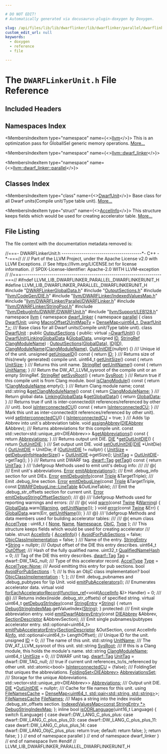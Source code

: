 ```yaml
---

# DO NOT EDIT!
# Automatically generated via docusaurus-plugin-doxygen by Doxygen.

slug: /api/files/lib/lib/dwarflinker/lib/dwarflinker/parallel/dwarflinkerunit-h
custom_edit_url: null
keywords:
  - doxygen
  - reference
  - file

---
```





# The `DWARFLinkerUnit.h` File Reference

<DoxygenPage pluginConfig={pluginConfig}>



## Included Headers

<IncludesList>
<IncludesListItem
  filePath="DWARFLinkerGlobalData.h"
  permalink="/docs/api/files/lib/lib/dwarflinker/lib/dwarflinker/parallel/dwarflinkerglobaldata-h"
  isLocal="true" />
<IncludesListItem
  filePath="OutputSections.h"
  permalink="/docs/api/files/lib/lib/dwarflinker/lib/dwarflinker/parallel/outputsections-h"
  isLocal="true" />
<IncludesListItem
  filePath="llvm/CodeGen/DIE.h"
  permalink="/docs/api/files/include/include/llvm/include/llvm/codegen/die-h"
  isLocal="true" />
<IncludesListItem
  filePath="llvm/DWARFLinker/IndexedValuesMap.h"
  permalink="/docs/api/files/include/include/llvm/include/llvm/dwarflinker/indexedvaluesmap-h"
  isLocal="true" />
<IncludesListItem
  filePath="llvm/DWARFLinker/Parallel/DWARFLinker.h"
  permalink="/docs/api/files/include/include/llvm/include/llvm/dwarflinker/include/llvm/dwarflinker/parallel/dwarflinker-h"
  isLocal="true" />
<IncludesListItem
  filePath="llvm/DWARFLinker/StringPool.h"
  permalink="/docs/api/files/include/include/llvm/include/llvm/dwarflinker/stringpool-h"
  isLocal="true" />
<IncludesListItem
  filePath="llvm/DebugInfo/DWARF/DWARFUnit.h"
  permalink="/docs/api/files/include/include/llvm/include/llvm/debuginfo/include/llvm/debuginfo/dwarf/dwarfunit-h"
  isLocal="true" />
<IncludesListItem
  filePath="llvm/Support/LEB128.h"
  permalink="/docs/api/files/include/include/llvm/include/llvm/support/leb128-h"
  isLocal="true" />
</IncludesList>

## Namespaces Index

<MembersIndex>

<MembersIndexItem
  type="namespace"
  name={<><a href="/docs/api/namespaces/llvm">llvm</a></>}>
This is an optimization pass for GlobalISel generic memory operations. <a href="/docs/api/namespaces/llvm/#details">More...</a>
</MembersIndexItem>

<MembersIndexItem
  type="namespace"
  name={<><a href="/docs/api/namespaces/llvm/dwarf-linker">llvm::dwarf_linker</a></>}>
</MembersIndexItem>

<MembersIndexItem
  type="namespace"
  name={<><a href="/docs/api/namespaces/llvm/dwarf-linker/parallel">llvm::dwarf_linker::parallel</a></>}>
</MembersIndexItem>

</MembersIndex>

## Classes Index

<MembersIndex>

<MembersIndexItem
  type="class"
  name={<><a href="/docs/api/classes/llvm/dwarf-linker/parallel/dwarfunit">DwarfUnit</a></>}>
Base class for all Dwarf units(Compile unit/Type table unit). <a href="/docs/api/classes/llvm/dwarf-linker/parallel/dwarfunit/#details">More...</a>
</MembersIndexItem>

<MembersIndexItem
  type="struct"
  name={<><a href="/docs/api/structs/llvm/dwarf-linker/parallel/dwarfunit/accelinfo">AccelInfo</a></>}>
This structure keeps fields which would be used for creating accelerator table. <a href="/docs/api/structs/llvm/dwarf-linker/parallel/dwarfunit/accelinfo/#details">More...</a>
</MembersIndexItem>

</MembersIndex>


## File Listing

The file content with the documentation metadata removed is:

<ProgramListing>

<Link id="l00001" /><CodeLine lineNumber="1"><span class="doxyHighlightComment">//===- DWARFLinkerUnit.h ----------------------------------------&#42;- C++ -&#42;-===//</span></CodeLine>
<Link id="l00002" /><CodeLine lineNumber="2"><span class="doxyHighlightComment">//</span></CodeLine>
<Link id="l00003" /><CodeLine lineNumber="3"><span class="doxyHighlightComment">// Part of the LLVM Project, under the Apache License v2.0 with LLVM Exceptions.</span></CodeLine>
<Link id="l00004" /><CodeLine lineNumber="4"><span class="doxyHighlightComment">// See https://llvm.org/LICENSE.txt for license information.</span></CodeLine>
<Link id="l00005" /><CodeLine lineNumber="5"><span class="doxyHighlightComment">// SPDX-License-Identifier: Apache-2.0 WITH LLVM-exception</span></CodeLine>
<Link id="l00006" /><CodeLine lineNumber="6"><span class="doxyHighlightComment">//</span></CodeLine>
<Link id="l00007" /><CodeLine lineNumber="7"><span class="doxyHighlightComment">//===----------------------------------------------------------------------===//</span></CodeLine>
<Link id="l00008" /><CodeLine lineNumber="8"></CodeLine>
<Link id="l00009" /><CodeLine lineNumber="9"><span class="doxyHighlightPreprocessor">#ifndef LLVM&#95;LIB&#95;DWARFLINKER&#95;PARALLEL&#95;DWARFLINKERUNIT&#95;H</span></CodeLine>
<Link id="l00010" /><CodeLine lineNumber="10"><span class="doxyHighlightPreprocessor">#define LLVM&#95;LIB&#95;DWARFLINKER&#95;PARALLEL&#95;DWARFLINKERUNIT&#95;H</span></CodeLine>
<Link id="l00011" /><CodeLine lineNumber="11"></CodeLine>
<Link id="l00012" /><CodeLine lineNumber="12"><span class="doxyHighlightPreprocessor">#include &quot;<a href="/docs/api/files/lib/lib/dwarflinker/lib/dwarflinker/parallel/dwarflinkerglobaldata-h">DWARFLinkerGlobalData.h</a>&quot;</span></CodeLine>
<Link id="l00013" /><CodeLine lineNumber="13"><span class="doxyHighlightPreprocessor">#include &quot;<a href="/docs/api/files/lib/lib/dwarflinker/lib/dwarflinker/parallel/outputsections-h">OutputSections.h</a>&quot;</span></CodeLine>
<Link id="l00014" /><CodeLine lineNumber="14"><span class="doxyHighlightPreprocessor">#include &quot;<a href="/docs/api/files/include/include/llvm/include/llvm/codegen/die-h">llvm/CodeGen/DIE.h</a>&quot;</span></CodeLine>
<Link id="l00015" /><CodeLine lineNumber="15"><span class="doxyHighlightPreprocessor">#include &quot;<a href="/docs/api/files/include/include/llvm/include/llvm/dwarflinker/indexedvaluesmap-h">llvm/DWARFLinker/IndexedValuesMap.h</a>&quot;</span></CodeLine>
<Link id="l00016" /><CodeLine lineNumber="16"><span class="doxyHighlightPreprocessor">#include &quot;<a href="/docs/api/files/include/include/llvm/include/llvm/dwarflinker/include/llvm/dwarflinker/parallel/dwarflinker-h">llvm/DWARFLinker/Parallel/DWARFLinker.h</a>&quot;</span></CodeLine>
<Link id="l00017" /><CodeLine lineNumber="17"><span class="doxyHighlightPreprocessor">#include &quot;<a href="/docs/api/files/include/include/llvm/include/llvm/dwarflinker/stringpool-h">llvm/DWARFLinker/StringPool.h</a>&quot;</span></CodeLine>
<Link id="l00018" /><CodeLine lineNumber="18"><span class="doxyHighlightPreprocessor">#include &quot;<a href="/docs/api/files/include/include/llvm/include/llvm/debuginfo/include/llvm/debuginfo/dwarf/dwarfunit-h">llvm/DebugInfo/DWARF/DWARFUnit.h</a>&quot;</span></CodeLine>
<Link id="l00019" /><CodeLine lineNumber="19"><span class="doxyHighlightPreprocessor">#include &quot;<a href="/docs/api/files/include/include/llvm/include/llvm/support/leb128-h">llvm/Support/LEB128.h</a>&quot;</span></CodeLine>
<Link id="l00020" /><CodeLine lineNumber="20"></CodeLine>
<Link id="l00021" /><CodeLine lineNumber="21"><span class="doxyHighlightKeyword">namespace </span><span class="doxyHighlight"><a href="/docs/api/namespaces/llvm">llvm</a> &#123;</span></CodeLine>
<Link id="l00022" /><CodeLine lineNumber="22"><span class="doxyHighlightKeyword">namespace </span><span class="doxyHighlight"><a href="/docs/api/namespaces/llvm/dwarf-linker">dwarf&#95;linker</a> &#123;</span></CodeLine>
<Link id="l00023" /><CodeLine lineNumber="23"><span class="doxyHighlightKeyword">namespace </span><span class="doxyHighlight"><a href="/docs/api/namespaces/llvm/dwarf-linker/parallel">parallel</a> &#123;</span></CodeLine>
<Link id="l00024" /><CodeLine lineNumber="24"></CodeLine>
<Link id="l00025" /><CodeLine lineNumber="25"><span class="doxyHighlightKeyword">class </span><span class="doxyHighlight"><a href="/docs/api/classes/llvm/dwarf-linker/parallel/dwarfunit">DwarfUnit</a>;</span></CodeLine>
<Link id="l00026" /><CodeLine lineNumber="26" lineLink="/docs/api/namespaces/llvm/dwarf-linker/parallel/#a2529bb4ab3f4c15c579f484525a393cf"><span class="doxyHighlightKeyword">using </span><span class="doxyHighlight"><a href="/docs/api/namespaces/llvm/dwarf-linker/parallel/#a2529bb4ab3f4c15c579f484525a393cf">MacroOffset2UnitMapTy</a> = <a href="/docs/api/classes/llvm/densemap">DenseMap&lt;uint64&#95;t, DwarfUnit &#42;&gt;</a>;</span></CodeLine>
<Link id="l00027" /><CodeLine lineNumber="27"></CodeLine>
<Link id="l00028" /><CodeLine lineNumber="28"><span class="doxyHighlightComment">/// Base class for all Dwarf units(Compile unit/Type table unit).</span></CodeLine>
<Link id="l00029" /><CodeLine lineNumber="29" lineLink="/docs/api/classes/llvm/dwarf-linker/parallel/dwarfunit"><span class="doxyHighlightKeyword">class </span><span class="doxyHighlight"><a href="/docs/api/classes/llvm/dwarf-linker/parallel/dwarfunit/#ad367b733292adfe15b6d45c5fc4db8b2">DwarfUnit</a> : </span><span class="doxyHighlightKeyword">public</span><span class="doxyHighlight"> <a href="/docs/api/classes/llvm/dwarf-linker/parallel/outputsections/#a0f3129c5b81b6f215d2ac67d576f6c5f">OutputSections</a> &#123;</span></CodeLine>
<Link id="l00030" /><CodeLine lineNumber="30"><span class="doxyHighlightKeyword">public</span><span class="doxyHighlight">:</span></CodeLine>
<Link id="l00031" /><CodeLine lineNumber="31" lineLink="/docs/api/classes/llvm/dwarf-linker/parallel/dwarfunit/#a920e15c58c13f072568b09e0e0f52c57"><span class="doxyHighlight">  </span><span class="doxyHighlightKeyword">virtual</span><span class="doxyHighlight"> <a href="/docs/api/classes/llvm/dwarf-linker/parallel/dwarfunit/#a920e15c58c13f072568b09e0e0f52c57">~DwarfUnit</a>() &#123;&#125;</span></CodeLine>
<Link id="l00032" /><CodeLine lineNumber="32" lineLink="/docs/api/classes/llvm/dwarf-linker/parallel/dwarfunit/#ad367b733292adfe15b6d45c5fc4db8b2"><span class="doxyHighlight">  <a href="/docs/api/classes/llvm/dwarf-linker/parallel/dwarfunit/#ad367b733292adfe15b6d45c5fc4db8b2">DwarfUnit</a>(<a href="/docs/api/classes/llvm/dwarf-linker/parallel/linkingglobaldata">LinkingGlobalData</a> &amp;<a href="/docs/api/classes/llvm/dwarf-linker/parallel/outputsections/#a0ff0b6f2677a5d00534c3cc841b72598">GlobalData</a>, </span><span class="doxyHighlightKeywordType">unsigned</span><span class="doxyHighlight"> <a href="/docs/api/classes/llvm/dwarf-linker/parallel/dwarfunit/#ab4bc76d8c13939bdfdaf0b96aa1d4f82">ID</a>,</span></CodeLine>
<Link id="l00033" /><CodeLine lineNumber="33"><span class="doxyHighlight">            <a href="/docs/api/classes/llvm/stringref">StringRef</a> <a href="/docs/api/classes/llvm/dwarf-linker/parallel/dwarfunit/#ad6bdec0518399f994bc436daa5ad27a3">ClangModuleName</a>)</span></CodeLine>
<Link id="l00034" /><CodeLine lineNumber="34"><span class="doxyHighlight">      : <a href="/docs/api/classes/llvm/dwarf-linker/parallel/outputsections/#a0f3129c5b81b6f215d2ac67d576f6c5f">OutputSections</a>(<a href="/docs/api/classes/llvm/dwarf-linker/parallel/outputsections/#a0ff0b6f2677a5d00534c3cc841b72598">GlobalData</a>), <a href="/docs/api/classes/llvm/dwarf-linker/parallel/dwarfunit/#ab4bc76d8c13939bdfdaf0b96aa1d4f82">ID</a>(<a href="/docs/api/classes/llvm/dwarf-linker/parallel/dwarfunit/#ab4bc76d8c13939bdfdaf0b96aa1d4f82">ID</a>), <a href="/docs/api/classes/llvm/dwarf-linker/parallel/dwarfunit/#ad6bdec0518399f994bc436daa5ad27a3">ClangModuleName</a>(<a href="/docs/api/classes/llvm/dwarf-linker/parallel/dwarfunit/#ad6bdec0518399f994bc436daa5ad27a3">ClangModuleName</a>),</span></CodeLine>
<Link id="l00035" /><CodeLine lineNumber="35"><span class="doxyHighlight">        <a href="/docs/api/classes/llvm/dwarf-linker/parallel/dwarfunit/#a5a523c53d66f904a426d8b60e192fb72">OutUnitDIE</a>(nullptr) &#123;&#125;</span></CodeLine>
<Link id="l00036" /><CodeLine lineNumber="36"></CodeLine>
<Link id="l00037" /><CodeLine lineNumber="37"><span class="doxyHighlightComment">  /// Unique id of the unit.</span></CodeLine>
<Link id="l00038" /><CodeLine lineNumber="38" lineLink="/docs/api/classes/llvm/dwarf-linker/parallel/dwarfunit/#a1c73e0f59889afc189e84456b7e76df8"><span class="doxyHighlight">  </span><span class="doxyHighlightKeywordType">unsigned</span><span class="doxyHighlight"> <a href="/docs/api/classes/llvm/dwarf-linker/parallel/dwarfunit/#a1c73e0f59889afc189e84456b7e76df8">getUniqueID</a>()</span><span class="doxyHighlightKeyword"> const </span><span class="doxyHighlight">&#123; </span><span class="doxyHighlightKeywordFlow">return</span><span class="doxyHighlight"> <a href="/docs/api/classes/llvm/dwarf-linker/parallel/dwarfunit/#ab4bc76d8c13939bdfdaf0b96aa1d4f82">ID</a>; &#125;</span></CodeLine>
<Link id="l00039" /><CodeLine lineNumber="39"></CodeLine>
<Link id="l00040" /><CodeLine lineNumber="40"><span class="doxyHighlightComment">  /// Returns size of this(newly generated) compile unit.</span></CodeLine>
<Link id="l00041" /><CodeLine lineNumber="41" lineLink="/docs/api/classes/llvm/dwarf-linker/parallel/dwarfunit/#a6a14a749f6a0640d5bb83586f80ea7ac"><span class="doxyHighlight">  uint64&#95;t <a href="/docs/api/classes/llvm/dwarf-linker/parallel/dwarfunit/#a6a14a749f6a0640d5bb83586f80ea7ac">getUnitSize</a>()</span><span class="doxyHighlightKeyword"> const </span><span class="doxyHighlight">&#123; </span><span class="doxyHighlightKeywordFlow">return</span><span class="doxyHighlight"> <a href="/docs/api/classes/llvm/dwarf-linker/parallel/dwarfunit/#ac21110b8f5b380fabba7f116241336a0">UnitSize</a>; &#125;</span></CodeLine>
<Link id="l00042" /><CodeLine lineNumber="42"></CodeLine>
<Link id="l00043" /><CodeLine lineNumber="43"><span class="doxyHighlightComment">  /// Returns this unit name.</span></CodeLine>
<Link id="l00044" /><CodeLine lineNumber="44" lineLink="/docs/api/classes/llvm/dwarf-linker/parallel/dwarfunit/#ab4d5c28a1b468db516b750ace450138d"><span class="doxyHighlight">  <a href="/docs/api/classes/llvm/stringref">StringRef</a> <a href="/docs/api/classes/llvm/dwarf-linker/parallel/dwarfunit/#ab4d5c28a1b468db516b750ace450138d">getUnitName</a>()</span><span class="doxyHighlightKeyword"> const </span><span class="doxyHighlight">&#123; </span><span class="doxyHighlightKeywordFlow">return</span><span class="doxyHighlight"> <a href="/docs/api/classes/llvm/dwarf-linker/parallel/dwarfunit/#a2c338a607208f34a94cce92277176e35">UnitName</a>; &#125;</span></CodeLine>
<Link id="l00045" /><CodeLine lineNumber="45"></CodeLine>
<Link id="l00046" /><CodeLine lineNumber="46"><span class="doxyHighlightComment">  /// Return the DW&#95;AT&#95;LLVM&#95;sysroot of the compile unit or an empty StringRef.</span></CodeLine>
<Link id="l00047" /><CodeLine lineNumber="47" lineLink="/docs/api/classes/llvm/dwarf-linker/parallel/dwarfunit/#afb30d50b24260ae45f84319d1d1825ea"><span class="doxyHighlight">  <a href="/docs/api/classes/llvm/stringref">StringRef</a> <a href="/docs/api/classes/llvm/dwarf-linker/parallel/dwarfunit/#afb30d50b24260ae45f84319d1d1825ea">getSysRoot</a>() &#123; </span><span class="doxyHighlightKeywordFlow">return</span><span class="doxyHighlight"> <a href="/docs/api/classes/llvm/dwarf-linker/parallel/dwarfunit/#a6405b4fe980c4bdbffe7fd3732d74c18">SysRoot</a>; &#125;</span></CodeLine>
<Link id="l00048" /><CodeLine lineNumber="48"></CodeLine>
<Link id="l00049" /><CodeLine lineNumber="49"><span class="doxyHighlightComment">  /// Return true if this compile unit is from Clang module.</span></CodeLine>
<Link id="l00050" /><CodeLine lineNumber="50" lineLink="/docs/api/classes/llvm/dwarf-linker/parallel/dwarfunit/#a6a081afb78e5946e181853edeef38302"><span class="doxyHighlight">  </span><span class="doxyHighlightKeywordType">bool</span><span class="doxyHighlight"> <a href="/docs/api/classes/llvm/dwarf-linker/parallel/dwarfunit/#a6a081afb78e5946e181853edeef38302">isClangModule</a>()</span><span class="doxyHighlightKeyword"> const </span><span class="doxyHighlight">&#123; </span><span class="doxyHighlightKeywordFlow">return</span><span class="doxyHighlight"> !<a href="/docs/api/classes/llvm/dwarf-linker/parallel/dwarfunit/#ad6bdec0518399f994bc436daa5ad27a3">ClangModuleName</a>.empty(); &#125;</span></CodeLine>
<Link id="l00051" /><CodeLine lineNumber="51"></CodeLine>
<Link id="l00052" /><CodeLine lineNumber="52"><span class="doxyHighlightComment">  /// Return Clang module name;</span></CodeLine>
<Link id="l00053" /><CodeLine lineNumber="53" lineLink="/docs/api/classes/llvm/dwarf-linker/parallel/dwarfunit/#ab6dcdbb6d8c273d2509c77174b821a50"><span class="doxyHighlight">  </span><span class="doxyHighlightKeyword">const</span><span class="doxyHighlight"> std::string &amp;<a href="/docs/api/classes/llvm/dwarf-linker/parallel/dwarfunit/#ab6dcdbb6d8c273d2509c77174b821a50">getClangModuleName</a>()</span><span class="doxyHighlightKeyword"> const </span><span class="doxyHighlight">&#123; </span><span class="doxyHighlightKeywordFlow">return</span><span class="doxyHighlight"> <a href="/docs/api/classes/llvm/dwarf-linker/parallel/dwarfunit/#ad6bdec0518399f994bc436daa5ad27a3">ClangModuleName</a>; &#125;</span></CodeLine>
<Link id="l00054" /><CodeLine lineNumber="54"></CodeLine>
<Link id="l00055" /><CodeLine lineNumber="55"><span class="doxyHighlightComment">  /// Return global data.</span></CodeLine>
<Link id="l00056" /><CodeLine lineNumber="56" lineLink="/docs/api/classes/llvm/dwarf-linker/parallel/dwarfunit/#a461c26c602014baed9de7d2c019f4f8a"><span class="doxyHighlight">  <a href="/docs/api/classes/llvm/dwarf-linker/parallel/linkingglobaldata">LinkingGlobalData</a> &amp;<a href="/docs/api/classes/llvm/dwarf-linker/parallel/dwarfunit/#a461c26c602014baed9de7d2c019f4f8a">getGlobalData</a>() &#123; </span><span class="doxyHighlightKeywordFlow">return</span><span class="doxyHighlight"> <a href="/docs/api/classes/llvm/dwarf-linker/parallel/outputsections/#a0ff0b6f2677a5d00534c3cc841b72598">GlobalData</a>; &#125;</span></CodeLine>
<Link id="l00057" /><CodeLine lineNumber="57"></CodeLine>
<Link id="l00058" /><CodeLine lineNumber="58"><span class="doxyHighlightComment">  /// Returns true if unit is inter-connected(it references/referenced by other</span></CodeLine>
<Link id="l00059" /><CodeLine lineNumber="59"><span class="doxyHighlightComment">  /// unit).</span></CodeLine>
<Link id="l00060" /><CodeLine lineNumber="60" lineLink="/docs/api/classes/llvm/dwarf-linker/parallel/dwarfunit/#adadeb3b3df0c3dfa1f8b82eb0d97d416"><span class="doxyHighlight">  </span><span class="doxyHighlightKeywordType">bool</span><span class="doxyHighlight"> <a href="/docs/api/classes/llvm/dwarf-linker/parallel/dwarfunit/#adadeb3b3df0c3dfa1f8b82eb0d97d416">isInterconnectedCU</a>()</span><span class="doxyHighlightKeyword"> const </span><span class="doxyHighlight">&#123; </span><span class="doxyHighlightKeywordFlow">return</span><span class="doxyHighlight"> <a href="/docs/api/classes/llvm/dwarf-linker/parallel/dwarfunit/#ace9b14713dbdd91c06da4932e2db8f92">IsInterconnectedCU</a>; &#125;</span></CodeLine>
<Link id="l00061" /><CodeLine lineNumber="61"></CodeLine>
<Link id="l00062" /><CodeLine lineNumber="62"><span class="doxyHighlightComment">  /// Mark this unit as inter-connected(it references/referenced by other unit).</span></CodeLine>
<Link id="l00063" /><CodeLine lineNumber="63" lineLink="/docs/api/classes/llvm/dwarf-linker/parallel/dwarfunit/#a6e3c904a9b9278a29763744a1d9846d4"><span class="doxyHighlight">  </span><span class="doxyHighlightKeywordType">void</span><span class="doxyHighlight"> <a href="/docs/api/classes/llvm/dwarf-linker/parallel/dwarfunit/#a6e3c904a9b9278a29763744a1d9846d4">setInterconnectedCU</a>() &#123; <a href="/docs/api/classes/llvm/dwarf-linker/parallel/dwarfunit/#ace9b14713dbdd91c06da4932e2db8f92">IsInterconnectedCU</a> = </span><span class="doxyHighlightKeyword">true</span><span class="doxyHighlight">; &#125;</span></CodeLine>
<Link id="l00064" /><CodeLine lineNumber="64"></CodeLine>
<Link id="l00065" /><CodeLine lineNumber="65"><span class="doxyHighlightComment">  /// Adds \\p Abbrev into unit&#96;s abbreviation table.</span></CodeLine>
<Link id="l00066" /><CodeLine lineNumber="66"><span class="doxyHighlight">  </span><span class="doxyHighlightKeywordType">void</span><span class="doxyHighlight"> <a href="/docs/api/classes/llvm/dwarf-linker/parallel/dwarfunit/#a6c259a02c5568d23015e29643620acb3">assignAbbrev</a>(<a href="/docs/api/classes/llvm/dieabbrev">DIEAbbrev</a> &amp;Abbrev);</span></CodeLine>
<Link id="l00067" /><CodeLine lineNumber="67"></CodeLine>
<Link id="l00068" /><CodeLine lineNumber="68"><span class="doxyHighlightComment">  /// Returns abbreviations for this compile unit.</span></CodeLine>
<Link id="l00069" /><CodeLine lineNumber="69" lineLink="/docs/api/classes/llvm/dwarf-linker/parallel/dwarfunit/#aebc2b7745b60e26a867ba76b835c1a95"><span class="doxyHighlight">  </span><span class="doxyHighlightKeyword">const</span><span class="doxyHighlight"> std::vector&lt;std::unique&#95;ptr&lt;DIEAbbrev&gt;&gt; &amp;<a href="/docs/api/classes/llvm/dwarf-linker/parallel/dwarfunit/#aebc2b7745b60e26a867ba76b835c1a95">getAbbreviations</a>()</span><span class="doxyHighlightKeyword"> const </span><span class="doxyHighlight">&#123;</span></CodeLine>
<Link id="l00070" /><CodeLine lineNumber="70"><span class="doxyHighlight">    </span><span class="doxyHighlightKeywordFlow">return</span><span class="doxyHighlight"> <a href="/docs/api/classes/llvm/dwarf-linker/parallel/dwarfunit/#a4d32c9fbda345136f12dfba14237d2fc">Abbreviations</a>;</span></CodeLine>
<Link id="l00071" /><CodeLine lineNumber="71"><span class="doxyHighlight">  &#125;</span></CodeLine>
<Link id="l00072" /><CodeLine lineNumber="72"></CodeLine>
<Link id="l00073" /><CodeLine lineNumber="73"><span class="doxyHighlightComment">  /// Returns output unit DIE.</span></CodeLine>
<Link id="l00074" /><CodeLine lineNumber="74" lineLink="/docs/api/classes/llvm/dwarf-linker/parallel/dwarfunit/#afbcc691dc3aee7912fd0e6f49fb1bb8a"><span class="doxyHighlight">  <a href="/docs/api/classes/llvm/die">DIE</a> &#42;<a href="/docs/api/classes/llvm/dwarf-linker/parallel/dwarfunit/#afbcc691dc3aee7912fd0e6f49fb1bb8a">getOutUnitDIE</a>() &#123; </span><span class="doxyHighlightKeywordFlow">return</span><span class="doxyHighlight"> <a href="/docs/api/classes/llvm/dwarf-linker/parallel/dwarfunit/#a5a523c53d66f904a426d8b60e192fb72">OutUnitDIE</a>; &#125;</span></CodeLine>
<Link id="l00075" /><CodeLine lineNumber="75"></CodeLine>
<Link id="l00076" /><CodeLine lineNumber="76"><span class="doxyHighlightComment">  /// Set output unit DIE.</span></CodeLine>
<Link id="l00077" /><CodeLine lineNumber="77" lineLink="/docs/api/classes/llvm/dwarf-linker/parallel/dwarfunit/#ad24c182dd9def83d9d63a6cce49331c0"><span class="doxyHighlight">  </span><span class="doxyHighlightKeywordType">void</span><span class="doxyHighlight"> <a href="/docs/api/classes/llvm/dwarf-linker/parallel/dwarfunit/#ad24c182dd9def83d9d63a6cce49331c0">setOutUnitDIE</a>(<a href="/docs/api/classes/llvm/die">DIE</a> &#42;UnitDie) &#123;</span></CodeLine>
<Link id="l00078" /><CodeLine lineNumber="78"><span class="doxyHighlight">    <a href="/docs/api/classes/llvm/dwarf-linker/parallel/dwarfunit/#a5a523c53d66f904a426d8b60e192fb72">OutUnitDIE</a> = UnitDie;</span></CodeLine>
<Link id="l00079" /><CodeLine lineNumber="79"></CodeLine>
<Link id="l00080" /><CodeLine lineNumber="80"><span class="doxyHighlight">    </span><span class="doxyHighlightKeywordFlow">if</span><span class="doxyHighlight"> (<a href="/docs/api/classes/llvm/dwarf-linker/parallel/dwarfunit/#a5a523c53d66f904a426d8b60e192fb72">OutUnitDIE</a> != </span><span class="doxyHighlightKeyword">nullptr</span><span class="doxyHighlight">) &#123;</span></CodeLine>
<Link id="l00081" /><CodeLine lineNumber="81"><span class="doxyHighlight">      <a href="/docs/api/classes/llvm/dwarf-linker/parallel/dwarfunit/#ac21110b8f5b380fabba7f116241336a0">UnitSize</a> = <a href="/docs/api/classes/llvm/dwarf-linker/parallel/outputsections/#a7e3b66f8d958f065300cf5ddda43f715">getDebugInfoHeaderSize</a>() + <a href="/docs/api/classes/llvm/dwarf-linker/parallel/dwarfunit/#a5a523c53d66f904a426d8b60e192fb72">OutUnitDIE</a>-&gt;getSize();</span></CodeLine>
<Link id="l00082" /><CodeLine lineNumber="82"><span class="doxyHighlight">      <a href="/docs/api/classes/llvm/dwarf-linker/parallel/dwarfunit/#ad72d5fcb0ae990476c91d0c3e3dcb651">UnitTag</a> = <a href="/docs/api/classes/llvm/dwarf-linker/parallel/dwarfunit/#a5a523c53d66f904a426d8b60e192fb72">OutUnitDIE</a>-&gt;getTag();</span></CodeLine>
<Link id="l00083" /><CodeLine lineNumber="83"><span class="doxyHighlight">    &#125;</span></CodeLine>
<Link id="l00084" /><CodeLine lineNumber="84"><span class="doxyHighlight">  &#125;</span></CodeLine>
<Link id="l00085" /><CodeLine lineNumber="85"></CodeLine>
<Link id="l00086" /><CodeLine lineNumber="86"><span class="doxyHighlightComment">  /// Returns unit DWARF tag.</span></CodeLine>
<Link id="l00087" /><CodeLine lineNumber="87" lineLink="/docs/api/classes/llvm/dwarf-linker/parallel/dwarfunit/#a5414c3234e9f56523af233d2628c7475"><span class="doxyHighlight">  <a href="/docs/api/namespaces/llvm/dwarf/#ac94a19fc8c57bf0350fc4e9f45897828">dwarf::Tag</a> <a href="/docs/api/classes/llvm/dwarf-linker/parallel/dwarfunit/#a5414c3234e9f56523af233d2628c7475">getTag</a>()</span><span class="doxyHighlightKeyword"> const </span><span class="doxyHighlight">&#123; </span><span class="doxyHighlightKeywordFlow">return</span><span class="doxyHighlight"> <a href="/docs/api/classes/llvm/dwarf-linker/parallel/dwarfunit/#ad72d5fcb0ae990476c91d0c3e3dcb651">UnitTag</a>; &#125;</span></CodeLine>
<Link id="l00088" /><CodeLine lineNumber="88"></CodeLine>
<Link id="l00089" /><CodeLine lineNumber="89"><span class="doxyHighlightComment">  /// \\defgroup Methods used to emit unit&#39;s debug info:</span></CodeLine>
<Link id="l00090" /><CodeLine lineNumber="90"><span class="doxyHighlightComment">  ///</span></CodeLine>
<Link id="l00091" /><CodeLine lineNumber="91"><span class="doxyHighlightComment">  /// @&#123;</span></CodeLine>
<Link id="l00092" /><CodeLine lineNumber="92"><span class="doxyHighlightComment">  /// Emit unit&#39;s abbreviations.</span></CodeLine>
<Link id="l00093" /><CodeLine lineNumber="93"><span class="doxyHighlight">  <a href="/docs/api/classes/llvm/error">Error</a> <a href="/docs/api/groups/methods/#ga9b4dbcbc740191455c092e2edd8afa51">emitAbbreviations</a>();</span></CodeLine>
<Link id="l00094" /><CodeLine lineNumber="94"></CodeLine>
<Link id="l00095" /><CodeLine lineNumber="95"><span class="doxyHighlightComment">  /// Emit .debug&#95;info section for unit DIEs.</span></CodeLine>
<Link id="l00096" /><CodeLine lineNumber="96"><span class="doxyHighlight">  <a href="/docs/api/classes/llvm/error">Error</a> <a href="/docs/api/groups/methods/#ga4353067d272bae6ec1a934e5ea39f924">emitDebugInfo</a>(</span><span class="doxyHighlightKeyword">const</span><span class="doxyHighlight"> <a href="/docs/api/classes/llvm/triple">Triple</a> &amp;TargetTriple);</span></CodeLine>
<Link id="l00097" /><CodeLine lineNumber="97"></CodeLine>
<Link id="l00098" /><CodeLine lineNumber="98"><span class="doxyHighlightComment">  /// Emit .debug&#95;line section.</span></CodeLine>
<Link id="l00099" /><CodeLine lineNumber="99"><span class="doxyHighlight">  <a href="/docs/api/classes/llvm/error">Error</a> <a href="/docs/api/groups/methods/#gaf5ad0e93c4f3b97d0e8d192675945746">emitDebugLine</a>(</span><span class="doxyHighlightKeyword">const</span><span class="doxyHighlight"> <a href="/docs/api/classes/llvm/triple">Triple</a> &amp;TargetTriple,</span></CodeLine>
<Link id="l00100" /><CodeLine lineNumber="100"><span class="doxyHighlight">                      </span><span class="doxyHighlightKeyword">const</span><span class="doxyHighlight"> <a href="/docs/api/structs/llvm/dwarfdebugline/linetable">DWARFDebugLine::LineTable</a> &amp;OutLineTable);</span></CodeLine>
<Link id="l00101" /><CodeLine lineNumber="101"></CodeLine>
<Link id="l00102" /><CodeLine lineNumber="102"><span class="doxyHighlightComment">  /// Emit the .debug&#95;str&#95;offsets section for current unit.</span></CodeLine>
<Link id="l00103" /><CodeLine lineNumber="103"><span class="doxyHighlight">  <a href="/docs/api/classes/llvm/error">Error</a> <a href="/docs/api/groups/methods/#ga579ac60d76c4a3b6ca084238591d4437">emitDebugStringOffsetSection</a>();</span></CodeLine>
<Link id="l00104" /><CodeLine lineNumber="104"><span class="doxyHighlightComment">  /// @&#125;</span></CodeLine>
<Link id="l00105" /><CodeLine lineNumber="105"></CodeLine>
<Link id="l00106" /><CodeLine lineNumber="106"><span class="doxyHighlightComment">  /// \\defgroup Methods used for reporting warnings and errors:</span></CodeLine>
<Link id="l00107" /><CodeLine lineNumber="107"><span class="doxyHighlightComment">  ///</span></CodeLine>
<Link id="l00108" /><CodeLine lineNumber="108"><span class="doxyHighlightComment">  /// @&#123;</span></CodeLine>
<Link id="l00109" /><CodeLine lineNumber="109" lineLink="/docs/api/groups/methods/#ga90690238930e2f8062b17bbea187d3b1"><span class="doxyHighlight">  </span><span class="doxyHighlightKeywordType">void</span><span class="doxyHighlight"> <a href="/docs/api/groups/methods/#ga90690238930e2f8062b17bbea187d3b1">warn</a>(</span><span class="doxyHighlightKeyword">const</span><span class="doxyHighlight"> <a href="/docs/api/classes/llvm/twine">Twine</a> &amp;<a href="/docs/api/namespaces/llvm/#ac226f3d2b9ca090171a8e0a8cb92c343a0eaadb4fcb48a0a0ed7bc9868be9fbaa">Warning</a>) &#123; <a href="/docs/api/classes/llvm/dwarf-linker/parallel/outputsections/#a0ff0b6f2677a5d00534c3cc841b72598">GlobalData</a>.warn(<a href="/docs/api/namespaces/llvm/#ac226f3d2b9ca090171a8e0a8cb92c343a0eaadb4fcb48a0a0ed7bc9868be9fbaa">Warning</a>, <a href="/docs/api/classes/llvm/dwarf-linker/parallel/dwarfunit/#ab4d5c28a1b468db516b750ace450138d">getUnitName</a>()); &#125;</span></CodeLine>
<Link id="l00110" /><CodeLine lineNumber="110"></CodeLine>
<Link id="l00111" /><CodeLine lineNumber="111" lineLink="/docs/api/groups/methods/#ga88ab67842e20cde2f963249cf344c2ed"><span class="doxyHighlight">  </span><span class="doxyHighlightKeywordType">void</span><span class="doxyHighlight"> <a href="/docs/api/groups/methods/#ga88ab67842e20cde2f963249cf344c2ed">error</a>(</span><span class="doxyHighlightKeyword">const</span><span class="doxyHighlight"> <a href="/docs/api/classes/llvm/twine">Twine</a> &amp;Err) &#123; <a href="/docs/api/classes/llvm/dwarf-linker/parallel/outputsections/#a0ff0b6f2677a5d00534c3cc841b72598">GlobalData</a>.warn(Err, <a href="/docs/api/classes/llvm/dwarf-linker/parallel/dwarfunit/#ab4d5c28a1b468db516b750ace450138d">getUnitName</a>()); &#125;</span></CodeLine>
<Link id="l00112" /><CodeLine lineNumber="112"><span class="doxyHighlightComment">  /// @&#125;</span></CodeLine>
<Link id="l00113" /><CodeLine lineNumber="113"></CodeLine>
<Link id="l00114" /><CodeLine lineNumber="114"><span class="doxyHighlightComment">  /// \\defgroup Methods and data members used for building accelerator tables:</span></CodeLine>
<Link id="l00115" /><CodeLine lineNumber="115"><span class="doxyHighlightComment">  ///</span></CodeLine>
<Link id="l00116" /><CodeLine lineNumber="116"><span class="doxyHighlightComment">  /// @&#123;</span></CodeLine>
<Link id="l00117" /><CodeLine lineNumber="117"></CodeLine>
<Link id="l00118" /><CodeLine lineNumber="118" lineLink="/docs/api/groups/methods/#ga2c708209e1c0939d50f9e70bc5708491"><span class="doxyHighlight">  </span><span class="doxyHighlightKeyword">enum class</span><span class="doxyHighlight"> <a href="/docs/api/groups/methods/#ga2c708209e1c0939d50f9e70bc5708491">AccelType</a> : uint8&#95;t &#123; <a href="/docs/api/groups/methods/#gga2c708209e1c0939d50f9e70bc5708491a6adf97f83acf6453d4a6a4b1070f3754">None</a>, <a href="/docs/api/groups/methods/#gga2c708209e1c0939d50f9e70bc5708491a49ee3087348e8d44e1feda1917443987">Name</a>, <a href="/docs/api/groups/methods/#gga2c708209e1c0939d50f9e70bc5708491ab3ba0fe968ce39dcfc6fe8cc0f1b02da">Namespace</a>, <a href="/docs/api/groups/methods/#gga2c708209e1c0939d50f9e70bc5708491adebd6b4842117b405ba901644458b32c">ObjC</a>, <a href="/docs/api/groups/methods/#gga2c708209e1c0939d50f9e70bc5708491aa1fa27779242b4902f7ae3bdd5c6d508">Type</a> &#125;;</span></CodeLine>
<Link id="l00119" /><CodeLine lineNumber="119"></CodeLine>
<Link id="l00120" /><CodeLine lineNumber="120"><span class="doxyHighlightComment">  /// This structure keeps fields which would be used for creating accelerator</span></CodeLine>
<Link id="l00121" /><CodeLine lineNumber="121"><span class="doxyHighlightComment">  /// table.</span></CodeLine>
<Link id="l00122" /><CodeLine lineNumber="122" lineLink="/docs/api/structs/llvm/dwarf-linker/parallel/dwarfunit/accelinfo"><span class="doxyHighlight">  </span><span class="doxyHighlightKeyword">struct </span><span class="doxyHighlight"><a href="/docs/api/structs/llvm/dwarf-linker/parallel/dwarfunit/accelinfo/#a95f75df2e07e658d74bb2791cb88605f">AccelInfo</a> &#123;</span></CodeLine>
<Link id="l00123" /><CodeLine lineNumber="123" lineLink="/docs/api/structs/llvm/dwarf-linker/parallel/dwarfunit/accelinfo/#a95f75df2e07e658d74bb2791cb88605f"><span class="doxyHighlight">    <a href="/docs/api/structs/llvm/dwarf-linker/parallel/dwarfunit/accelinfo/#a95f75df2e07e658d74bb2791cb88605f">AccelInfo</a>() &#123;</span></CodeLine>
<Link id="l00124" /><CodeLine lineNumber="124"><span class="doxyHighlight">      <a href="/docs/api/structs/llvm/dwarf-linker/parallel/dwarfunit/accelinfo/#a23c62b1eefdc7c3cd1d0f5bbee7a52c6">AvoidForPubSections</a> = </span><span class="doxyHighlightKeyword">false</span><span class="doxyHighlight">;</span></CodeLine>
<Link id="l00125" /><CodeLine lineNumber="125"><span class="doxyHighlight">      <a href="/docs/api/structs/llvm/dwarf-linker/parallel/dwarfunit/accelinfo/#abd09de84ade0039a54c6fc07d137606b">ObjcClassImplementation</a> = </span><span class="doxyHighlightKeyword">false</span><span class="doxyHighlight">;</span></CodeLine>
<Link id="l00126" /><CodeLine lineNumber="126"><span class="doxyHighlight">    &#125;</span></CodeLine>
<Link id="l00127" /><CodeLine lineNumber="127"></CodeLine>
<Link id="l00128" /><CodeLine lineNumber="128"><span class="doxyHighlightComment">    /// Name of the entry.</span></CodeLine>
<Link id="l00129" /><CodeLine lineNumber="129" lineLink="/docs/api/structs/llvm/dwarf-linker/parallel/dwarfunit/accelinfo/#a2fb6082cc0128c564b917d04cb825941"><span class="doxyHighlight">    <a href="/docs/api/namespaces/llvm/dwarf-linker/#a0b0094f2370abd91cc57b6d5476a599b">StringEntry</a> &#42;<a href="/docs/api/structs/llvm/dwarf-linker/parallel/dwarfunit/accelinfo/#a2fb6082cc0128c564b917d04cb825941">String</a> = </span><span class="doxyHighlightKeyword">nullptr</span><span class="doxyHighlight">;</span></CodeLine>
<Link id="l00130" /><CodeLine lineNumber="130"></CodeLine>
<Link id="l00131" /><CodeLine lineNumber="131"><span class="doxyHighlightComment">    /// Output offset of the DIE this entry describes.</span></CodeLine>
<Link id="l00132" /><CodeLine lineNumber="132" lineLink="/docs/api/structs/llvm/dwarf-linker/parallel/dwarfunit/accelinfo/#a5906a710bb736d687eb175597ad1265c"><span class="doxyHighlight">    uint64&#95;t <a href="/docs/api/structs/llvm/dwarf-linker/parallel/dwarfunit/accelinfo/#a5906a710bb736d687eb175597ad1265c">OutOffset</a>;</span></CodeLine>
<Link id="l00133" /><CodeLine lineNumber="133"></CodeLine>
<Link id="l00134" /><CodeLine lineNumber="134"><span class="doxyHighlightComment">    /// Hash of the fully qualified name.</span></CodeLine>
<Link id="l00135" /><CodeLine lineNumber="135" lineLink="/docs/api/structs/llvm/dwarf-linker/parallel/dwarfunit/accelinfo/#a929e6acfb2fffd2c24e96e7e8e5725c3"><span class="doxyHighlight">    uint32&#95;t <a href="/docs/api/structs/llvm/dwarf-linker/parallel/dwarfunit/accelinfo/#a929e6acfb2fffd2c24e96e7e8e5725c3">QualifiedNameHash</a> = 0;</span></CodeLine>
<Link id="l00136" /><CodeLine lineNumber="136"></CodeLine>
<Link id="l00137" /><CodeLine lineNumber="137"><span class="doxyHighlightComment">    /// Tag of the DIE this entry describes.</span></CodeLine>
<Link id="l00138" /><CodeLine lineNumber="138" lineLink="/docs/api/structs/llvm/dwarf-linker/parallel/dwarfunit/accelinfo/#ae13826c4c74a089af71fa55da9556b6d"><span class="doxyHighlight">    <a href="/docs/api/namespaces/llvm/dwarf/#ac94a19fc8c57bf0350fc4e9f45897828">dwarf::Tag</a> <a href="/docs/api/structs/llvm/dwarf-linker/parallel/dwarfunit/accelinfo/#ae13826c4c74a089af71fa55da9556b6d">Tag</a> = dwarf::DW&#95;TAG&#95;null;</span></CodeLine>
<Link id="l00139" /><CodeLine lineNumber="139"></CodeLine>
<Link id="l00140" /><CodeLine lineNumber="140"><span class="doxyHighlightComment">    /// Type of this accelerator record.</span></CodeLine>
<Link id="l00141" /><CodeLine lineNumber="141" lineLink="/docs/api/structs/llvm/dwarf-linker/parallel/dwarfunit/accelinfo/#a7c75d487b09af4c72db473d5ef471d97"><span class="doxyHighlight">    <a href="/docs/api/groups/methods/#ga2c708209e1c0939d50f9e70bc5708491">AccelType</a> <a href="/docs/api/structs/llvm/dwarf-linker/parallel/dwarfunit/accelinfo/#a7c75d487b09af4c72db473d5ef471d97">Type</a> = <a href="/docs/api/groups/methods/#gga2c708209e1c0939d50f9e70bc5708491a6adf97f83acf6453d4a6a4b1070f3754">AccelType::None</a>;</span></CodeLine>
<Link id="l00142" /><CodeLine lineNumber="142"></CodeLine>
<Link id="l00143" /><CodeLine lineNumber="143"><span class="doxyHighlightComment">    /// Avoid emitting this entry for pub sections.</span></CodeLine>
<Link id="l00144" /><CodeLine lineNumber="144" lineLink="/docs/api/structs/llvm/dwarf-linker/parallel/dwarfunit/accelinfo/#a23c62b1eefdc7c3cd1d0f5bbee7a52c6"><span class="doxyHighlight">    </span><span class="doxyHighlightKeywordType">bool</span><span class="doxyHighlight"> <a href="/docs/api/structs/llvm/dwarf-linker/parallel/dwarfunit/accelinfo/#a23c62b1eefdc7c3cd1d0f5bbee7a52c6">AvoidForPubSections</a> : 1;</span></CodeLine>
<Link id="l00145" /><CodeLine lineNumber="145"></CodeLine>
<Link id="l00146" /><CodeLine lineNumber="146"><span class="doxyHighlightComment">    /// Is this an ObjC class implementation?</span></CodeLine>
<Link id="l00147" /><CodeLine lineNumber="147" lineLink="/docs/api/structs/llvm/dwarf-linker/parallel/dwarfunit/accelinfo/#abd09de84ade0039a54c6fc07d137606b"><span class="doxyHighlight">    </span><span class="doxyHighlightKeywordType">bool</span><span class="doxyHighlight"> <a href="/docs/api/structs/llvm/dwarf-linker/parallel/dwarfunit/accelinfo/#abd09de84ade0039a54c6fc07d137606b">ObjcClassImplementation</a> : 1;</span></CodeLine>
<Link id="l00148" /><CodeLine lineNumber="148"><span class="doxyHighlight">  &#125;;</span></CodeLine>
<Link id="l00149" /><CodeLine lineNumber="149"></CodeLine>
<Link id="l00150" /><CodeLine lineNumber="150"><span class="doxyHighlightComment">  /// Emit .debug&#95;pubnames and .debug&#95;pubtypes for \\p Unit.</span></CodeLine>
<Link id="l00151" /><CodeLine lineNumber="151"><span class="doxyHighlight">  </span><span class="doxyHighlightKeywordType">void</span><span class="doxyHighlight"> <a href="/docs/api/groups/methods/#ga80d3884d82a541f6f1b11931db9fc5fb">emitPubAccelerators</a>();</span></CodeLine>
<Link id="l00152" /><CodeLine lineNumber="152"></CodeLine>
<Link id="l00153" /><CodeLine lineNumber="153"><span class="doxyHighlightComment">  /// Enumerates accelerator data.</span></CodeLine>
<Link id="l00154" /><CodeLine lineNumber="154"><span class="doxyHighlight">  </span><span class="doxyHighlightKeyword">virtual</span><span class="doxyHighlight"> </span><span class="doxyHighlightKeywordType">void</span></CodeLine>
<Link id="l00155" /><CodeLine lineNumber="155" lineLink="/docs/api/groups/methods/#ga75da77525cf70d66af72eb9d0f4592f2"><span class="doxyHighlight">  <a href="/docs/api/groups/methods/#ga75da77525cf70d66af72eb9d0f4592f2">forEachAcceleratorRecord</a>(<a href="/docs/api/classes/llvm/function-ref">function&#95;ref</a>&lt;</span><span class="doxyHighlightKeywordType">void</span><span class="doxyHighlight">(<a href="/docs/api/structs/llvm/dwarf-linker/parallel/dwarfunit/accelinfo">AccelInfo</a> &amp;)&gt; Handler) = 0;</span></CodeLine>
<Link id="l00156" /><CodeLine lineNumber="156"></CodeLine>
<Link id="l00157" /><CodeLine lineNumber="157"><span class="doxyHighlightComment">  /// @&#125;</span></CodeLine>
<Link id="l00158" /><CodeLine lineNumber="158"></CodeLine>
<Link id="l00159" /><CodeLine lineNumber="159"><span class="doxyHighlightComment">  /// Returns index(inside .debug&#95;str&#95;offsets) of specified string.</span></CodeLine>
<Link id="l00160" /><CodeLine lineNumber="160" lineLink="/docs/api/classes/llvm/dwarf-linker/parallel/dwarfunit/#ae752add53cb8c1a0bb60cd20927edc46"><span class="doxyHighlight">  </span><span class="doxyHighlightKeyword">virtual</span><span class="doxyHighlight"> uint64&#95;t <a href="/docs/api/classes/llvm/dwarf-linker/parallel/dwarfunit/#ae752add53cb8c1a0bb60cd20927edc46">getDebugStrIndex</a>(</span><span class="doxyHighlightKeyword">const</span><span class="doxyHighlight"> <a href="/docs/api/namespaces/llvm/dwarf-linker/#a0b0094f2370abd91cc57b6d5476a599b">StringEntry</a> &#42;<a href="/docs/api/namespaces/llvm/#ac226f3d2b9ca090171a8e0a8cb92c343a27118326006d3829667a400ad23d5d98">String</a>) &#123;</span></CodeLine>
<Link id="l00161" /><CodeLine lineNumber="161"><span class="doxyHighlight">    </span><span class="doxyHighlightKeywordFlow">return</span><span class="doxyHighlight"> <a href="/docs/api/classes/llvm/dwarf-linker/parallel/dwarfunit/#a98241a1a7e8a7cb3c7fa4e9202a5011b">DebugStringIndexMap</a>.getValueIndex(<a href="/docs/api/namespaces/llvm/#ac226f3d2b9ca090171a8e0a8cb92c343a27118326006d3829667a400ad23d5d98">String</a>);</span></CodeLine>
<Link id="l00162" /><CodeLine lineNumber="162"><span class="doxyHighlight">  &#125;</span></CodeLine>
<Link id="l00163" /><CodeLine lineNumber="163"></CodeLine>
<Link id="l00164" /><CodeLine lineNumber="164"><span class="doxyHighlightKeyword">protected</span><span class="doxyHighlight">:</span></CodeLine>
<Link id="l00165" /><CodeLine lineNumber="165"><span class="doxyHighlightComment">  /// Emit single abbreviation entry.</span></CodeLine>
<Link id="l00166" /><CodeLine lineNumber="166"><span class="doxyHighlight">  </span><span class="doxyHighlightKeywordType">void</span><span class="doxyHighlight"> <a href="/docs/api/classes/llvm/dwarf-linker/parallel/dwarfunit/#aec20444d01151e8ad774f0d1354067c3">emitDwarfAbbrevEntry</a>(</span><span class="doxyHighlightKeyword">const</span><span class="doxyHighlight"> <a href="/docs/api/classes/llvm/dieabbrev">DIEAbbrev</a> &amp;Abbrev,</span></CodeLine>
<Link id="l00167" /><CodeLine lineNumber="167"><span class="doxyHighlight">                            <a href="/docs/api/structs/llvm/dwarf-linker/parallel/sectiondescriptor">SectionDescriptor</a> &amp;AbbrevSection);</span></CodeLine>
<Link id="l00168" /><CodeLine lineNumber="168"></CodeLine>
<Link id="l00169" /><CodeLine lineNumber="169"><span class="doxyHighlightComment">  /// Emit single pubnames/pubtypes accelerator entry.</span></CodeLine>
<Link id="l00170" /><CodeLine lineNumber="170"><span class="doxyHighlight">  std::optional&lt;uint64&#95;t&gt;</span></CodeLine>
<Link id="l00171" /><CodeLine lineNumber="171"><span class="doxyHighlight">  <a href="/docs/api/classes/llvm/dwarf-linker/parallel/dwarfunit/#aa5415f7dcc45583b4bb82acb6f64c73a">emitPubAcceleratorEntry</a>(<a href="/docs/api/structs/llvm/dwarf-linker/parallel/sectiondescriptor">SectionDescriptor</a> &amp;OutSection, </span><span class="doxyHighlightKeyword">const</span><span class="doxyHighlight"> AccelInfo &amp;<a href="/docs/api/files/lib/lib/codegen/lib/codegen/globalisel/cseinfo-cpp/#a75f8a8519c2c9b30e7c06dc5e256fffa">Info</a>,</span></CodeLine>
<Link id="l00172" /><CodeLine lineNumber="172"><span class="doxyHighlight">                          std::optional&lt;uint64&#95;t&gt; LengthOffset);</span></CodeLine>
<Link id="l00173" /><CodeLine lineNumber="173"></CodeLine>
<Link id="l00174" /><CodeLine lineNumber="174"><span class="doxyHighlightComment">  /// Unique ID for the unit.</span></CodeLine>
<Link id="l00175" /><CodeLine lineNumber="175" lineLink="/docs/api/classes/llvm/dwarf-linker/parallel/dwarfunit/#ab4bc76d8c13939bdfdaf0b96aa1d4f82"><span class="doxyHighlight">  </span><span class="doxyHighlightKeywordType">unsigned</span><span class="doxyHighlight"> <a href="/docs/api/classes/llvm/dwarf-linker/parallel/dwarfunit/#ab4bc76d8c13939bdfdaf0b96aa1d4f82">ID</a> = 0;</span></CodeLine>
<Link id="l00176" /><CodeLine lineNumber="176"></CodeLine>
<Link id="l00177" /><CodeLine lineNumber="177"><span class="doxyHighlightComment">  /// The name of this unit.</span></CodeLine>
<Link id="l00178" /><CodeLine lineNumber="178" lineLink="/docs/api/classes/llvm/dwarf-linker/parallel/dwarfunit/#a2c338a607208f34a94cce92277176e35"><span class="doxyHighlight">  std::string <a href="/docs/api/classes/llvm/dwarf-linker/parallel/dwarfunit/#a2c338a607208f34a94cce92277176e35">UnitName</a>;</span></CodeLine>
<Link id="l00179" /><CodeLine lineNumber="179"></CodeLine>
<Link id="l00180" /><CodeLine lineNumber="180"><span class="doxyHighlightComment">  /// The DW&#95;AT&#95;LLVM&#95;sysroot of this unit.</span></CodeLine>
<Link id="l00181" /><CodeLine lineNumber="181" lineLink="/docs/api/classes/llvm/dwarf-linker/parallel/dwarfunit/#a6405b4fe980c4bdbffe7fd3732d74c18"><span class="doxyHighlight">  std::string <a href="/docs/api/classes/llvm/dwarf-linker/parallel/dwarfunit/#a6405b4fe980c4bdbffe7fd3732d74c18">SysRoot</a>;</span></CodeLine>
<Link id="l00182" /><CodeLine lineNumber="182"></CodeLine>
<Link id="l00183" /><CodeLine lineNumber="183"><span class="doxyHighlightComment">  /// If this is a Clang module, this holds the module&#39;s name.</span></CodeLine>
<Link id="l00184" /><CodeLine lineNumber="184" lineLink="/docs/api/classes/llvm/dwarf-linker/parallel/dwarfunit/#ad6bdec0518399f994bc436daa5ad27a3"><span class="doxyHighlight">  std::string <a href="/docs/api/classes/llvm/dwarf-linker/parallel/dwarfunit/#ad6bdec0518399f994bc436daa5ad27a3">ClangModuleName</a>;</span></CodeLine>
<Link id="l00185" /><CodeLine lineNumber="185"></CodeLine>
<Link id="l00186" /><CodeLine lineNumber="186" lineLink="/docs/api/classes/llvm/dwarf-linker/parallel/dwarfunit/#ac21110b8f5b380fabba7f116241336a0"><span class="doxyHighlight">  uint64&#95;t <a href="/docs/api/classes/llvm/dwarf-linker/parallel/dwarfunit/#ac21110b8f5b380fabba7f116241336a0">UnitSize</a> = 0;</span></CodeLine>
<Link id="l00187" /><CodeLine lineNumber="187"></CodeLine>
<Link id="l00188" /><CodeLine lineNumber="188"><span class="doxyHighlightComment">  /// DWARF unit tag.</span></CodeLine>
<Link id="l00189" /><CodeLine lineNumber="189" lineLink="/docs/api/classes/llvm/dwarf-linker/parallel/dwarfunit/#ad72d5fcb0ae990476c91d0c3e3dcb651"><span class="doxyHighlight">  <a href="/docs/api/namespaces/llvm/dwarf/#ac94a19fc8c57bf0350fc4e9f45897828">dwarf::Tag</a> <a href="/docs/api/classes/llvm/dwarf-linker/parallel/dwarfunit/#ad72d5fcb0ae990476c91d0c3e3dcb651">UnitTag</a> = dwarf::DW&#95;TAG&#95;null;</span></CodeLine>
<Link id="l00190" /><CodeLine lineNumber="190"></CodeLine>
<Link id="l00191" /><CodeLine lineNumber="191"><span class="doxyHighlightComment">  /// true if current unit references&#95;to/is&#95;referenced by other unit.</span></CodeLine>
<Link id="l00192" /><CodeLine lineNumber="192" lineLink="/docs/api/classes/llvm/dwarf-linker/parallel/dwarfunit/#ace9b14713dbdd91c06da4932e2db8f92"><span class="doxyHighlight">  std::atomic&lt;bool&gt; <a href="/docs/api/classes/llvm/dwarf-linker/parallel/dwarfunit/#ace9b14713dbdd91c06da4932e2db8f92">IsInterconnectedCU</a> = &#123;</span><span class="doxyHighlightKeyword">false</span><span class="doxyHighlight">&#125;;</span></CodeLine>
<Link id="l00193" /><CodeLine lineNumber="193"></CodeLine>
<Link id="l00194" /><CodeLine lineNumber="194"><span class="doxyHighlightComment">  /// FoldingSet that uniques the abbreviations.</span></CodeLine>
<Link id="l00195" /><CodeLine lineNumber="195" lineLink="/docs/api/classes/llvm/dwarf-linker/parallel/dwarfunit/#aed631a14c4d5d968368454041e3d9413"><span class="doxyHighlight">  <a href="/docs/api/classes/llvm/foldingset">FoldingSet&lt;DIEAbbrev&gt;</a> <a href="/docs/api/classes/llvm/dwarf-linker/parallel/dwarfunit/#aed631a14c4d5d968368454041e3d9413">AbbreviationsSet</a>;</span></CodeLine>
<Link id="l00196" /><CodeLine lineNumber="196"></CodeLine>
<Link id="l00197" /><CodeLine lineNumber="197"><span class="doxyHighlightComment">  /// Storage for the unique Abbreviations.</span></CodeLine>
<Link id="l00198" /><CodeLine lineNumber="198" lineLink="/docs/api/classes/llvm/dwarf-linker/parallel/dwarfunit/#a4d32c9fbda345136f12dfba14237d2fc"><span class="doxyHighlight">  std::vector&lt;std::unique&#95;ptr&lt;DIEAbbrev&gt;&gt; <a href="/docs/api/classes/llvm/dwarf-linker/parallel/dwarfunit/#a4d32c9fbda345136f12dfba14237d2fc">Abbreviations</a>;</span></CodeLine>
<Link id="l00199" /><CodeLine lineNumber="199"></CodeLine>
<Link id="l00200" /><CodeLine lineNumber="200"><span class="doxyHighlightComment">  /// Output unit DIE.</span></CodeLine>
<Link id="l00201" /><CodeLine lineNumber="201" lineLink="/docs/api/classes/llvm/dwarf-linker/parallel/dwarfunit/#a5a523c53d66f904a426d8b60e192fb72"><span class="doxyHighlight">  <a href="/docs/api/classes/llvm/die">DIE</a> &#42;<a href="/docs/api/classes/llvm/dwarf-linker/parallel/dwarfunit/#a5a523c53d66f904a426d8b60e192fb72">OutUnitDIE</a> = </span><span class="doxyHighlightKeyword">nullptr</span><span class="doxyHighlight">;</span></CodeLine>
<Link id="l00202" /><CodeLine lineNumber="202"></CodeLine>
<Link id="l00203" /><CodeLine lineNumber="203"><span class="doxyHighlightComment">  /// Cache for file names for this unit.</span></CodeLine>
<Link id="l00204" /><CodeLine lineNumber="204" lineLink="/docs/api/classes/llvm/dwarf-linker/parallel/dwarfunit/#a2962714894f04021fc77f2d80d495a98"><span class="doxyHighlight">  </span><span class="doxyHighlightKeyword">using </span><span class="doxyHighlight"><a href="/docs/api/classes/llvm/dwarf-linker/parallel/dwarfunit/#a2962714894f04021fc77f2d80d495a98">FileNamesCache</a> =</span></CodeLine>
<Link id="l00205" /><CodeLine lineNumber="205"><span class="doxyHighlight">      <a href="/docs/api/classes/llvm/densemap">DenseMap&lt;uint64&#95;t, std::pair&lt;std::string, std::string&gt;</a>&gt;;</span></CodeLine>
<Link id="l00206" /><CodeLine lineNumber="206" lineLink="/docs/api/classes/llvm/dwarf-linker/parallel/dwarfunit/#a16cbefbd2f62758e696d04e82fc6fd1a"><span class="doxyHighlight">  <a href="/docs/api/classes/llvm/dwarf-linker/parallel/dwarfunit/#a2962714894f04021fc77f2d80d495a98">FileNamesCache</a> <a href="/docs/api/classes/llvm/dwarf-linker/parallel/dwarfunit/#a16cbefbd2f62758e696d04e82fc6fd1a">FileNames</a>;</span></CodeLine>
<Link id="l00207" /><CodeLine lineNumber="207"></CodeLine>
<Link id="l00208" /><CodeLine lineNumber="208"><span class="doxyHighlightComment">  /// Maps a string into the index inside .debug&#95;str&#95;offsets section.</span></CodeLine>
<Link id="l00209" /><CodeLine lineNumber="209" lineLink="/docs/api/classes/llvm/dwarf-linker/parallel/dwarfunit/#a98241a1a7e8a7cb3c7fa4e9202a5011b"><span class="doxyHighlight">  <a href="/docs/api/classes/llvm/dwarf-linker/indexedvaluesmap">IndexedValuesMap&lt;const StringEntry &#42;&gt;</a> <a href="/docs/api/classes/llvm/dwarf-linker/parallel/dwarfunit/#a98241a1a7e8a7cb3c7fa4e9202a5011b">DebugStringIndexMap</a>;</span></CodeLine>
<Link id="l00210" /><CodeLine lineNumber="210"><span class="doxyHighlight">&#125;;</span></CodeLine>
<Link id="l00211" /><CodeLine lineNumber="211"></CodeLine>
<Link id="l00212" /><CodeLine lineNumber="212" lineLink="/docs/api/namespaces/llvm/dwarf-linker/parallel/#a1780893d4361a1d80fbc26a6e38ded70"><span class="doxyHighlightKeyword">inline</span><span class="doxyHighlight"> </span><span class="doxyHighlightKeywordType">bool</span><span class="doxyHighlight"> <a href="/docs/api/namespaces/llvm/dwarf-linker/parallel/#a1780893d4361a1d80fbc26a6e38ded70">isODRLanguage</a>(uint16&#95;t Language) &#123;</span></CodeLine>
<Link id="l00213" /><CodeLine lineNumber="213"><span class="doxyHighlight">  </span><span class="doxyHighlightKeywordFlow">switch</span><span class="doxyHighlight"> (Language) &#123;</span></CodeLine>
<Link id="l00214" /><CodeLine lineNumber="214"><span class="doxyHighlight">  </span><span class="doxyHighlightKeywordFlow">case</span><span class="doxyHighlight"> dwarf::DW&#95;LANG&#95;C&#95;plus&#95;plus:</span></CodeLine>
<Link id="l00215" /><CodeLine lineNumber="215"><span class="doxyHighlight">  </span><span class="doxyHighlightKeywordFlow">case</span><span class="doxyHighlight"> dwarf::DW&#95;LANG&#95;C&#95;plus&#95;plus&#95;03:</span></CodeLine>
<Link id="l00216" /><CodeLine lineNumber="216"><span class="doxyHighlight">  </span><span class="doxyHighlightKeywordFlow">case</span><span class="doxyHighlight"> dwarf::DW&#95;LANG&#95;C&#95;plus&#95;plus&#95;11:</span></CodeLine>
<Link id="l00217" /><CodeLine lineNumber="217"><span class="doxyHighlight">  </span><span class="doxyHighlightKeywordFlow">case</span><span class="doxyHighlight"> dwarf::DW&#95;LANG&#95;C&#95;plus&#95;plus&#95;14:</span></CodeLine>
<Link id="l00218" /><CodeLine lineNumber="218"><span class="doxyHighlight">  </span><span class="doxyHighlightKeywordFlow">case</span><span class="doxyHighlight"> dwarf::DW&#95;LANG&#95;ObjC&#95;plus&#95;plus:</span></CodeLine>
<Link id="l00219" /><CodeLine lineNumber="219"><span class="doxyHighlight">    </span><span class="doxyHighlightKeywordFlow">return</span><span class="doxyHighlight"> </span><span class="doxyHighlightKeyword">true</span><span class="doxyHighlight">;</span></CodeLine>
<Link id="l00220" /><CodeLine lineNumber="220"><span class="doxyHighlight">  </span><span class="doxyHighlightKeywordFlow">default</span><span class="doxyHighlight">:</span></CodeLine>
<Link id="l00221" /><CodeLine lineNumber="221"><span class="doxyHighlight">    </span><span class="doxyHighlightKeywordFlow">return</span><span class="doxyHighlight"> </span><span class="doxyHighlightKeyword">false</span><span class="doxyHighlight">;</span></CodeLine>
<Link id="l00222" /><CodeLine lineNumber="222"><span class="doxyHighlight">  &#125;;</span></CodeLine>
<Link id="l00223" /><CodeLine lineNumber="223"></CodeLine>
<Link id="l00224" /><CodeLine lineNumber="224"><span class="doxyHighlight">  </span><span class="doxyHighlightKeywordFlow">return</span><span class="doxyHighlight"> </span><span class="doxyHighlightKeyword">false</span><span class="doxyHighlight">;</span></CodeLine>
<Link id="l00225" /><CodeLine lineNumber="225"><span class="doxyHighlight">&#125;</span></CodeLine>
<Link id="l00226" /><CodeLine lineNumber="226"></CodeLine>
<Link id="l00227" /><CodeLine lineNumber="227"><span class="doxyHighlight">&#125; </span><span class="doxyHighlightComment">// end of namespace parallel</span></CodeLine>
<Link id="l00228" /><CodeLine lineNumber="228"><span class="doxyHighlight">&#125; </span><span class="doxyHighlightComment">// end of namespace dwarf&#95;linker</span></CodeLine>
<Link id="l00229" /><CodeLine lineNumber="229"><span class="doxyHighlight">&#125; </span><span class="doxyHighlightComment">// end of namespace llvm</span></CodeLine>
<Link id="l00230" /><CodeLine lineNumber="230"></CodeLine>
<Link id="l00231" /><CodeLine lineNumber="231"><span class="doxyHighlightPreprocessor">#endif </span><span class="doxyHighlightComment">// LLVM&#95;LIB&#95;DWARFLINKER&#95;PARALLEL&#95;DWARFLINKERUNIT&#95;H</span></CodeLine>

</ProgramListing>


</DoxygenPage>
